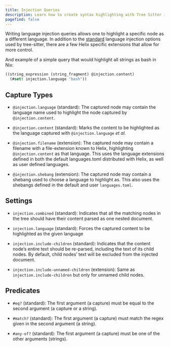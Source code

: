 ```yaml
---
title: Injection Queries
description: Learn how to create syntax highlighting with Tree Sitter in Helix
pagefind: false
---
```


Writing language injection queries allows one to highlight a specific node as a different language.
In addition to the [standard][upstream-docs] language injection options used by tree-sitter, there
are a few Helix specific extensions that allow for more control.

And example of a simple query that would highlight all strings as bash in Nix:

```scheme
((string_expression (string_fragment) @injection.content)
  (#set! injection.language "bash"))
```

## Capture Types

- `@injection.language` (standard):
  The captured node may contain the language name used to highlight the node captured by
  `@injection.content`.

- `@injection.content` (standard):
  Marks the content to be highlighted as the language captured with `@injection.language` _et al_.

- `@injection.filename` (extension):
  The captured node may contain a filename with a file-extension known to Helix,
  highlighting `@injection.content` as that language. This uses the language extensions defined in
  both the default languages.toml distributed with Helix, as well as user defined languages.

- `@injection.shebang` (extension):
  The captured node may contain a shebang used to choose a language to highlight as. This also uses
  the shebangs defined in the default and user `languages.toml`.

## Settings

- `injection.combined` (standard):
  Indicates that all the matching nodes in the tree should have their content parsed as one
  nested document.

- `injection.language` (standard):
  Forces the captured content to be highlighted as the given language

- `injection.include-children` (standard):
  Indicates that the content node’s entire text should be re-parsed, including the text of its child
  nodes. By default, child nodes’ text will be excluded from the injected document.

- `injection.include-unnamed-children` (extension):
  Same as `injection.include-children` but only for unnamed child nodes.

## Predicates

- `#eq?` (standard):
  The first argument (a capture) must be equal to the second argument
  (a capture or a string).

- `#match?` (standard):
  The first argument (a capture) must match the regex given in the
  second argument (a string).

- `#any-of?` (standard):
  The first argument (a capture) must be one of the other arguments (strings).

[upstream-docs]: http://tree-sitter.github.io/tree-sitter/syntax-highlighting#language-injection
